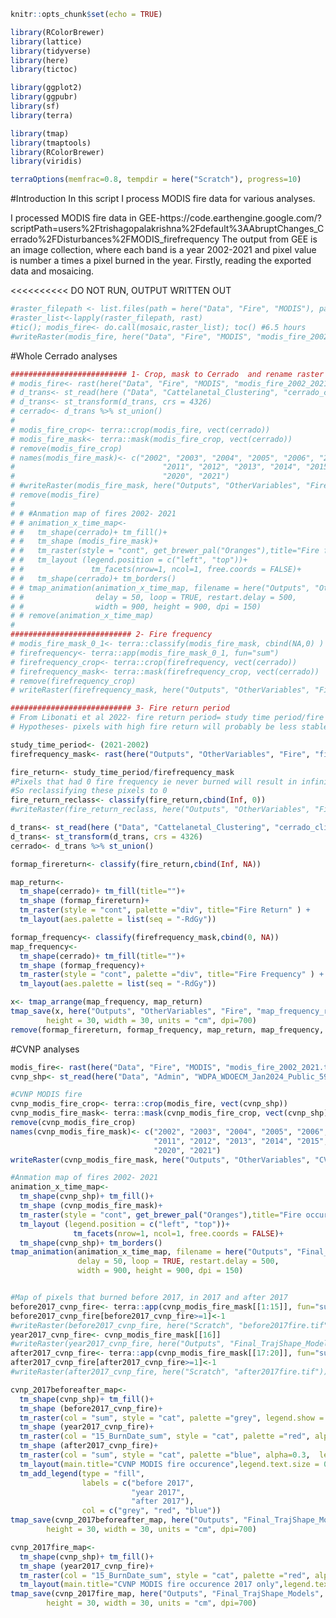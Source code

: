 ```r
knitr::opts_chunk$set(echo = TRUE)
```

```r
library(RColorBrewer)
library(lattice)
library(tidyverse)
library(here)
library(tictoc)

library(ggplot2)
library(ggpubr)
library(sf)
library(terra)

library(tmap)
library(tmaptools)
library(RColorBrewer)
library(viridis)

terraOptions(memfrac=0.8, tempdir = here("Scratch"), progress=10)
```


#Introduction 
In this script I process MODIS fire data for various analyses. 

I processed MODIS fire data in GEE-https://code.earthengine.google.com/?scriptPath=users%2Ftrishagopalakrishna%2Fdefault%3AAbruptChanges_Cerrado%2FDisturbances%2FMODIS_firefrequency
The output from GEE is an image collection, where each band is a year 2002-2021 and pixel
value is number a times a pixel burned in the year. Firstly, reading the exported data and mosaicing.

<<<<<<<<<< DO NOT RUN, OUTPUT WRITTEN OUT
```r
#raster_filepath <- list.files(path = here("Data", "Fire", "MODIS"), pattern= ".tif$", all.files=TRUE, full.names=TRUE)
#raster_list<-lapply(raster_filepath, rast)
#tic(); modis_fire<- do.call(mosaic,raster_list); toc() #6.5 hours
#writeRaster(modis_fire, here("Data", "Fire", "MODIS", "modis_fire_2002_2021.tif"))

```

#Whole Cerrado analyses
```r
########################## 1- Crop, mask to Cerrado  and rename raster layers to years
# modis_fire<- rast(here("Data", "Fire", "MODIS", "modis_fire_2002_2021.tif"))
# d_trans<- st_read(here ("Data", "Cattelanetal_Clustering", "cerrado_climate_zones.shp"))
# d_trans<- st_transform(d_trans, crs = 4326)
# cerrado<- d_trans %>% st_union()
# 
# modis_fire_crop<- terra::crop(modis_fire, vect(cerrado))
# modis_fire_mask<- terra::mask(modis_fire_crop, vect(cerrado))
# remove(modis_fire_crop)
# names(modis_fire_mask)<- c("2002", "2003", "2004", "2005", "2006", "2007", "2008", "2009", "2010",
#                                 "2011", "2012", "2013", "2014", "2015", "2016", "2017", "2018", "2019",
#                                 "2020", "2021")
# #writeRaster(modis_fire_mask, here("Outputs", "OtherVariables", "Fire", "modis_fire2002_2021.tif"))
# remove(modis_fire)
# 
# # #Anmation map of fires 2002- 2021
# # animation_x_time_map<-
# #   tm_shape(cerrado)+ tm_fill()+
# #   tm_shape (modis_fire_mask)+
# #   tm_raster(style = "cont", get_brewer_pal("Oranges"),title="Fire frequency") +
# #   tm_layout (legend.position = c("left", "top"))+
# #               tm_facets(nrow=1, ncol=1, free.coords = FALSE)+
# #   tm_shape(cerrado)+ tm_borders() 
# # tmap_animation(animation_x_time_map, filename = here("Outputs", "OtherVariables", "Fire", "modisfire_2002_2021.gif"),
# #                delay = 50, loop = TRUE, restart.delay = 500,
# #                width = 900, height = 900, dpi = 150)
# # remove(animation_x_time_map)
# 
########################### 2- Fire frequency  
# modis_fire_mask_0_1<- terra::classify(modis_fire_mask, cbind(NA,0) )
# firefrequency<- terra::app(modis_fire_mask_0_1, fun="sum")
# firefrequency_crop<- terra::crop(firefrequency, vect(cerrado))
# firefrequency_mask<- terra::mask(firefrequency_crop, vect(cerrado))
# remove(firefrequency_crop)
# writeRaster(firefrequency_mask, here("Outputs", "OtherVariables", "Fire", "firefrequency2002_2021.tif"))

########################### 3- Fire return period
# From Libonati et al 2022- fire return period= study time period/fire frequency. 
# Hypotheses- pixels with high fire return will probably be less stable then pixels with low fire return

study_time_period<- (2021-2002)
firefrequency_mask<- rast(here("Outputs", "OtherVariables", "Fire", "firefrequency2002_2021.tif"))

fire_return<- study_time_period/firefrequency_mask
#Pixels that had 0 fire frequency ie never burned will result in infinity fire return
#So reclassifying these pixels to 0
fire_return_reclass<- classify(fire_return,cbind(Inf, 0))
#writeRaster(fire_return_reclass, here("Outputs", "OtherVariables", "Fire", "firereturn.tif"))

d_trans<- st_read(here ("Data", "Cattelanetal_Clustering", "cerrado_climate_zones.shp"))
d_trans<- st_transform(d_trans, crs = 4326)
cerrado<- d_trans %>% st_union()

formap_firereturn<- classify(fire_return,cbind(Inf, NA))

map_return<-   
  tm_shape(cerrado)+ tm_fill(title="")+
  tm_shape (formap_firereturn)+
  tm_raster(style = "cont", palette ="div", title="Fire Return" ) + 
  tm_layout(aes.palette = list(seq = "-RdGy"))

formap_frequency<- classify(firefrequency_mask,cbind(0, NA))
map_frequency<- 
  tm_shape(cerrado)+ tm_fill(title="")+
  tm_shape (formap_frequency)+
  tm_raster(style = "cont", palette ="div", title="Fire Frequency" ) + 
  tm_layout(aes.palette = list(seq = "-RdGy"))

x<- tmap_arrange(map_frequency, map_return)
tmap_save(x, here("Outputs", "OtherVariables", "Fire", "map_frequency_return.png"),
        height = 30, width = 30, units = "cm", dpi=700)
remove(formap_firereturn, formap_frequency, map_return, map_frequency, x)


```



#CVNP analyses
```r
modis_fire<- rast(here("Data", "Fire", "MODIS", "modis_fire_2002_2021.tif"))
cvnp_shp<- st_read(here("Data", "Admin", "WDPA_WDOECM_Jan2024_Public_59_shp","WDPA_WDOECM_Jan2024_Public_59_shp_0", "WDPA_WDOECM_Jan2024_Public_59_shp-polygons.shp")) #cannot remember where this polygon comes from, maybe GEE?

#CVNP MODIS fire 
cvnp_modis_fire_crop<- terra::crop(modis_fire, vect(cvnp_shp))
cvnp_modis_fire_mask<- terra::mask(cvnp_modis_fire_crop, vect(cvnp_shp))
remove(cvnp_modis_fire_crop)
names(cvnp_modis_fire_mask)<- c("2002", "2003", "2004", "2005", "2006", "2007", "2008", "2009", "2010",
                                "2011", "2012", "2013", "2014", "2015", "2016", "2017", "2018", "2019",
                                "2020", "2021")
writeRaster(cvnp_modis_fire_mask, here("Outputs", "OtherVariables", "CVNP", "cvnp_modis_fire2002_2021.tif"))

#Anmation map of fires 2002- 2021
animation_x_time_map<-
  tm_shape(cvnp_shp)+ tm_fill()+
  tm_shape (cvnp_modis_fire_mask)+
  tm_raster(style = "cont", get_brewer_pal("Oranges"),title="Fire occurence") +
  tm_layout (legend.position = c("left", "top"))+
              tm_facets(nrow=1, ncol=1, free.coords = FALSE)+
  tm_shape(cvnp_shp)+ tm_borders() 
tmap_animation(animation_x_time_map, filename = here("Outputs", "Final_TrajShape_Models", "CVNP_results", "modisfire_2002_2021.gif"),
               delay = 50, loop = TRUE, restart.delay = 500,
               width = 900, height = 900, dpi = 150)


#Map of pixels that burned before 2017, in 2017 and after 2017
before2017_cvnp_fire<- terra::app(cvnp_modis_fire_mask[[1:15]], fun="sum", na.rm=T)
before2017_cvnp_fire[before2017_cvnp_fire>=1]<-1
#writeRaster(before2017_cvnp_fire, here("Scratch", "before2017fire.tif"))
year2017_cvnp_fire<- cvnp_modis_fire_mask[[16]]
#writeRaster(year2017_cvnp_fire, here("Outputs", "Final_TrajShape_Models", "CVNP_results", "modis_fire_only2017.tif"))
after2017_cvnp_fire<- terra::app(cvnp_modis_fire_mask[[17:20]], fun="sum", na.rm=T)
after2017_cvnp_fire[after2017_cvnp_fire>=1]<-1
#writeRaster(after2017_cvnp_fire, here("Scratch", "after2017fire.tif"))

cvnp_2017beforeafter_map<-
  tm_shape(cvnp_shp)+ tm_fill()+
  tm_shape (before2017_cvnp_fire)+
  tm_raster(col = "sum", style = "cat", palette ="grey", legend.show = F) +
  tm_shape (year2017_cvnp_fire)+
  tm_raster(col = "15_BurnDate_sum", style = "cat", palette ="red", alpha=0.5, legend.show = F) +
  tm_shape (after2017_cvnp_fire)+
  tm_raster(col = "sum", style = "cat", palette ="blue", alpha=0.3,  legend.show = F) +
  tm_layout(main.title="CVNP MODIS fire occurence",legend.text.size = 0.8)+
  tm_add_legend(type = "fill", 
                labels = c("before 2017", 
                           "year 2017",
                           "after 2017"),
                col = c("grey", "red", "blue"))   
tmap_save(cvnp_2017beforeafter_map, here("Outputs", "Final_TrajShape_Models", "CVNP_results", "cvnp_fire_beforeafteryear2017.png"),
        height = 30, width = 30, units = "cm", dpi=700)

cvnp_2017fire_map<-
  tm_shape(cvnp_shp)+ tm_fill()+
  tm_shape (year2017_cvnp_fire)+
  tm_raster(col = "15_BurnDate_sum", style = "cat", palette ="red", alpha=0.5, legend.show = F) +
  tm_layout(main.title="CVNP MODIS fire occurence 2017 only",legend.text.size = 0.8)
tmap_save(cvnp_2017fire_map, here("Outputs", "Final_TrajShape_Models", "CVNP_results", "cvnp_fire_year2017.png"),
        height = 30, width = 30, units = "cm", dpi=700)




```





